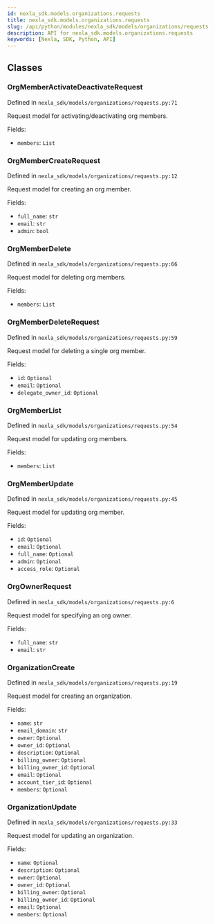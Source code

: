 ```yaml
---
id: nexla_sdk.models.organizations.requests
title: nexla_sdk.models.organizations.requests
slug: /api/python/modules/nexla_sdk/models/organizations/requests
description: API for nexla_sdk.models.organizations.requests
keywords: [Nexla, SDK, Python, API]
---
```


## Classes

### OrgMemberActivateDeactivateRequest

Defined in `nexla_sdk/models/organizations/requests.py:71`

Request model for activating/deactivating org members.

Fields:

- `members`: `List`

### OrgMemberCreateRequest

Defined in `nexla_sdk/models/organizations/requests.py:12`

Request model for creating an org member.

Fields:

- `full_name`: `str`
- `email`: `str`
- `admin`: `bool`

### OrgMemberDelete

Defined in `nexla_sdk/models/organizations/requests.py:66`

Request model for deleting org members.

Fields:

- `members`: `List`

### OrgMemberDeleteRequest

Defined in `nexla_sdk/models/organizations/requests.py:59`

Request model for deleting a single org member.

Fields:

- `id`: `Optional`
- `email`: `Optional`
- `delegate_owner_id`: `Optional`

### OrgMemberList

Defined in `nexla_sdk/models/organizations/requests.py:54`

Request model for updating org members.

Fields:

- `members`: `List`

### OrgMemberUpdate

Defined in `nexla_sdk/models/organizations/requests.py:45`

Request model for updating org member.

Fields:

- `id`: `Optional`
- `email`: `Optional`
- `full_name`: `Optional`
- `admin`: `Optional`
- `access_role`: `Optional`

### OrgOwnerRequest

Defined in `nexla_sdk/models/organizations/requests.py:6`

Request model for specifying an org owner.

Fields:

- `full_name`: `str`
- `email`: `str`

### OrganizationCreate

Defined in `nexla_sdk/models/organizations/requests.py:19`

Request model for creating an organization.

Fields:

- `name`: `str`
- `email_domain`: `str`
- `owner`: `Optional`
- `owner_id`: `Optional`
- `description`: `Optional`
- `billing_owner`: `Optional`
- `billing_owner_id`: `Optional`
- `email`: `Optional`
- `account_tier_id`: `Optional`
- `members`: `Optional`

### OrganizationUpdate

Defined in `nexla_sdk/models/organizations/requests.py:33`

Request model for updating an organization.

Fields:

- `name`: `Optional`
- `description`: `Optional`
- `owner`: `Optional`
- `owner_id`: `Optional`
- `billing_owner`: `Optional`
- `billing_owner_id`: `Optional`
- `email`: `Optional`
- `members`: `Optional`

